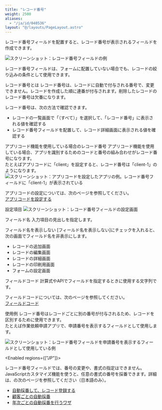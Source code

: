 ```yaml
---
title: "レコード番号"
weight: 2500
aliases:
  - "/ja/id/040536"
layout: "@/layouts/PageLayout.astro"
---
```




レコード番号フィールドを配置すると、レコード番号が表示されるフィールドを作成できます。

<Img src="/k/kintone/img-ja/record_number_01.png" alt="スクリーンショット：レコード番号フィールドの例" />

<Note>

レコード番号フィールドは、フォームに配置していない場合でも、レコードの絞り込みの条件として使用できます。


</Note>

<Heading id="form_parts_record_number_30">レコード番号とは</Heading>
レコード番号は、レコードに自動で付与される番号で、変更できません。レコードを作成した順に連番が付与されます。削除したレコードのレコード番号は欠番になります。

レコード番号は、次の方法で確認できます。

* レコードの一覧画面で「（すべて）」を選択して、「レコード番号」に表示される値を確認する
* レコード番号フィールドを配置して、レコード詳細画面に表示される値を確認する

<Heading level={3} id="form_parts_record_number_1010">アプリコード機能を使用している場合のレコード番号</Heading>
アプリコード機能を使用している場合、アプリを識別するためのコードと番号の組み合わせがレコード番号になります。  
たとえばアプリコードに「client」を設定すると、レコード番号は「client-1」のようになります。
<Img src="/k/kintone/img-ja/record_number_03.png" alt="スクリーンショット：アプリコードを設定したアプリの例。レコード番号フィールドに「client-1」が表示されている" />

アプリコードの設定については、次のページを参照してください。  
[アプリコードを設定する](/k/ja/id/040478.html)

<Heading id="form_parts_record_number_20">設定項目</Heading>
<Img src="/k/kintone/img-ja/record_number_05.png" alt="スクリーンショット：レコード番号フィールドの設定画面" />

<Heading level={3} id="form_parts_record_number_2010">フィールド名</Heading>
入力項目の見出しを指定します。

<Heading level={3} id="form_parts_record_number_2020">フィールド名を表示しない</Heading>
[フィールド名を表示しない]にチェックを入れると、次の画面でフィールド名を非表示にします。

* レコードの追加画面
* レコードの編集画面
* レコードの詳細画面
* レコードの印刷用画面
* フォームの設定画面

<Heading level={3} id="form_parts_record_number_2030">フィールドコード</Heading>
計算式やAPIでフィールドを指定するときに使用する文字列です。

<Note>

フィールドコードについては、次のページを参照してください。  
[フィールドコード](/k/ja/id/040504.html)


</Note>

<Heading id="form_parts_record_number_10">使用例</Heading>
レコード番号はレコードごとに別の番号が付与されるため、レコードを区別するために使用できます。  
たとえば作業依頼申請アプリで、申請番号を表示するフィールドとして使用します。

<Img src="/k/kintone/img-ja/record_number_02.png" alt="スクリーンショット：レコード番号フィールドを申請番号を表示するフィールドとして使用している例" />

<Enabled regions={["JP"]}>
<Note>

レコード番号フィールドでは、番号の変更や、書式の指定はできません。  
JavaScriptカスタマイズ機能を使うと、任意の書式の番号を採番できます。詳細は、<DevnetTop />の次のページを参照してください（日本語のみ）。

* [自動採番して、レコード登録する](https://cybozu.dev/ja/kintone/tips/development/customize/validation-and-assistance/auto-numbering-and-record-registration/)
* [顧客ごとの自動採番](https://cybozu.dev/ja/kintone/tips/development/customize/validation-and-assistance/customer-specific-automatic-sequential-numbering/)
* [年次ごとの自動採番を行うワザ](https://cybozu.dev/ja/kintone/tips/development/customize/validation-and-assistance/yearly-auto-increment/)

</Note>

</Enabled>
